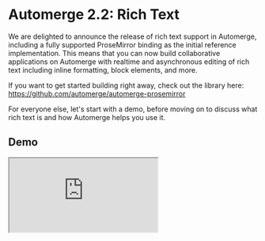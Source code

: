 # Automerge 2.2: Rich Text

We are delighted to announce the release of rich text support in Automerge, including a fully supported ProseMirror binding as the initial reference implementation. This means that you can now build collaborative applications on Automerge with realtime and asynchronous editing of rich text including inline formatting, block elements, and more.

If you want to get started building right away, check out the library here: https://github.com/automerge/automerge-prosemirror

For everyone else, let's start with a demo, before moving on to discuss what rich text is and how Automerge helps you use it.

## Demo

<iframe src="https://automerge.org/automerge-prosemirror" style={{width: "100%", resize: "both", height: "500px"}}/>

On its own, this should seem pretty boring: it's a rich text editor which  supports most of the features users typically expect from a rich text editor. What makes this demo interesting is the support for real time collaboration which means that we can manage concurrent changes to complex formatting, like this:

<video controls autoPlay loop style={{width: "100%"}}>
  <source src="/img/automerge-formatting-change.webm" type="video/webm" />
  Merging formatting and structure changes in Automerge
</video>

The Automerge-ProseMirror binding is designed to be easy to integrate into any ProseMirror editor you might want to build.  To see how it works, refer to [the cookbook](/docs/cookbook/rich-text-prosemirror-vanilla), but the short story is that it takes just a few lines of code.

## Why is rich text a custom datatype in Automerge?

Automerge aims to make the experience of building production-ready collaborative applications as close as possible to the ease and speed of writing a local prototype. This is why the Automerge API focuses on giving you something that feels like just modifying a local Javascript object. Automerge provides a consistent abstraction for your data so that you can focus on your users' needs and not on the finer points of storage and synchronization.

In this context, rich text poses a problem. As we discuss at length in our past paper, [Peritext](https://inkandswitch.com/peritext), rich text doesn't map easily on to plain-text or tree structures. Attempting to do so can lead to incorrect behaviour during a merge.

For a real-world example of the kind of data-loss that is difficult to avoid with traditional approaches, here's an example using the yjs prosemirror bindings:

<video controls autoPlay loop style={{width: "100%"}}>
  <source src="/img/yjs-structure-change.webm" type="video/webm" />
  Conflicting structure changes in yjs can cause loss of text
</video>

When the edits from the two sides come together, the representation of the data requires the editor to choose between either adding a list item, or converting the list into a paragraph. In this case, the extra list item is lost (though it could have been the opposite.)

This kind of conflict is very rare in online editing scenarios. It only occurs when two users manage to submit conflicting structural edits concurrently. This becomes much more likely during longer sessions of offline collaboration Automerge is designed to support. Our goal is to ensure consistent and correct behaviour under all network and collaboration conditions, so for us this was an important problem.

Our goal has been to provide an implementation of rich-text support which allows both edits to be kept.

## How it works

Rather than representing rich text as a tree structure like HTML, we represent it as plain text annotatedwith spans and blocks:

|        | examples | behaviour |
| ------ | -------- | --------- |
| spans  | &lt;a&gt; &lt;em&gt; | overlapping |
| blocks | &lt;p&gt; &lt;li&gt; | independent |

The difference between the two is that text may appear in many spans, but should only ever be in a single block. A sentence may be bold *and* italic, but it cannot be simultaneously part of two paragraphs.

Formatting spans, originally described in [Peritext](https://inkandswitch.com/peritext) are conceptually stored outside the text. A formatting span has a beginning and an end within the text sequence and a flag detailing whether the span should expand when characters are inserted at the boundaries of the span.

Block markers have a type - such as "ordered list item" - and parents - such as "blockquote". The parents represent the hierarchical structure of the document. Block markers are inserted into the sequence of text characters.

These elements map quite closely to user actions whilst editing. Typically a text editor allows you to highlight a sequence of characters and format them - regardless of whether they are in different regions of the document (try highlighting and bolding half of a list item and preceding paragraph in Google Docs for example). On the other hand, inserting a new list item is usually achieved by pressing Enter at the end of the current list item - inserting a block marker; and indenting a list item is done by pressing a button in the toolbar - inserting a new parent into the block parents.

Choosing operations on the underlying data structure which map well to typical actions performed while editing text means we can provide accurate representations of the difference between two versions of the text. Here's the same  structure change example in automerge

<video controls autoPlay loop style={{width: "100%"}}>
  <source src="/img/automerge-structure-change.webm" type="video/webm" />
  Structure change in Automerge preserves edits
</video>

We plan to write a more detailed description of these algorithms (which were developed in concert with Martin Kleppmann) in a future paper.

## How can I try it?

Support for rich text landed in Automerge 2.2 and you can find a writeup of the API [here](/docs/reference/documents/rich_text). You can find several examples of how to use the Prosemirror bindings in the [Automerge-ProseMirror](https://github.com/automerge/automerge-prosemirror)  repository. We've also made a [simple starter project](https://github.com/automerge/prosemirror-quickstart) to a starter project you can fork. Please feel free to experiment with the playground above. If you find any behaviours that seem surprising, we'd love to hear about it. Whatever you're doing, we hope you'll join us in the [Automerge Discord](https://discord.gg/TrgN9FkYSa) and let us know how you're getting on.

## Commercial Support for Automerge

If you're a business building a commercial product on top of Automerge, we recommend becoming a commercial sponsor. Automerge is only available for production use thanks to our supporters and we are highly motivated to ensure their success.

Sponsors of the project receive ongoing support from our team, including architecture review early in a project, advice around scaling or launch issues, and extra visibility and influence into our roadmap. Sponsors also get a private Discord channel for asking questions specific to their project.

Email [alex@inkandswitch.com](mailto:alex@inkandswitch.com) or message us in the [Automerge Discord](https://discord.gg/TrgN9FkYSa) if you'd like to learn more about sponsorship and support options.

